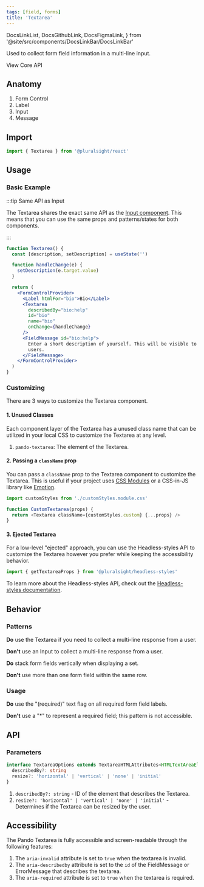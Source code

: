```yaml
---
tags: [field, forms]
title: 'Textarea'
---
```


  DocsLinkList,
  DocsGithubLink,
  DocsFigmaLink,
} from '@site/src/components/DocsLinkBar/DocsLinkBar'

<p className="size-xxl">
  Used to collect form field information in a multi-line input.
</p>

<DocsLinkList>
  <DocsGithubLink href="https://github.com/pluralsight/pando/tree/main/packages/react/src/components/Textarea.tsx" />
  <DocsGithubLink href="https://github.com/pluralsight/pando/tree/main/packages/headless-styles/src/components/Textarea/textarea.ts">
    View Core API
  </DocsGithubLink>
  <DocsFigmaLink href="https://www.figma.com/file/ZmH4XsZS5WnKeo28ylM5x1/Pando-UI-kit-(Web)?node-id=1214%3A50560&t=YLA3FBYLefNvfeuf-0" />
</DocsLinkList>

## Anatomy

1. Form Control
2. Label
3. Input
4. Message

## Import

```javascript
import { Textarea } from '@pluralsight/react'
```

## Usage

### Basic Example

:::tip Same API as Input

The Textarea shares the exact same API as the [Input component](./input.mdx). This means that you can use the same props and patterns/states for both components.

:::

```jsx live
function Textarea() {
  const [description, setDescription] = useState('')

  function handleChange(e) {
    setDescription(e.target.value)
  }

  return (
    <FormControlProvider>
      <Label htmlFor="bio">Bio</Label>
      <Textarea
        describedBy="bio:help"
        id="bio"
        name="bio"
        onChange={handleChange}
      />
      <FieldMessage id="bio:help">
        Enter a short description of yourself. This will be visible to other
        users.
      </FieldMessage>
    </FormControlProvider>
  )
}
```

### Customizing

There are 3 ways to customize the Textarea component.

#### 1. Unused Classes

Each component layer of the Textarea has a unused class name that can be utilized in your local CSS to customize the Textarea at any level.

1. `pando-textarea`: The element of the Textarea.

#### 2. Passing a `className` prop

You can pass a `className` prop to the Textarea component to customize the Textarea. This is useful if your project uses [CSS Modules](https://github.com/css-modules/css-modules) or a CSS-in-JS library like [Emotion](https://emotion.sh/docs/introduction).

```javascript title="Example of using CSS Modules to customize the Textarea." showLineNumbers
import customStyles from './customStyles.module.css'

function CustomTextarea(props) {
  return <Textarea className={customStyles.custom} {...props} />
}
```

#### 3. Ejected Textarea

For a low-level "ejected" approach, you can use the Headless-styles API to customize the Textarea however you prefer while keeping the accessibility behavior.

```javascript showLineNumbers
import { getTextareaProps } from '@pluralsight/headless-styles'
```

To learn more about the Headless-styles API, check out the [Headless-styles documentation](https://github.com/pluralsight/pando/blob/main/packages/headless-styles/src/components/Textarea/textareaCSS.ts).

## Behavior

### Patterns

**Do** use the Textarea if you need to collect a multi-line response from a user.

**Don't** use an Input to collect a multi-line response from a user.

**Do** stack form fields vertically when displaying a set.

**Don't** use more than one form field within the same row.

### Usage

**Do** use the "(required)" text flag on all required form field labels.

**Don't** use a "\*" to represent a required field; this pattern is not accessible.

## API

### Parameters

```typescript
interface TextareaOptions extends TextareaHTMLAttributes<HTMLTextAreaElement> {
  describedBy?: string
  resize?: 'horizontal' | 'vertical' | 'none' | 'initial'
}
```

1. `describedBy?: string` - ID of the element that describes the Textarea.
2. `resize?: 'horizontal' | 'vertical' | 'none' | 'initial'` - Determines if the Textarea can be resized by the user.

## Accessibility

The Pando Textarea is fully accessible and screen-readable through the following features:

1. The `aria-invalid` attribute is set to `true` when the textarea is invalid.
2. The `aria-describedby` attribute is set to the `id` of the FieldMessage or ErrorMessage that describes the textarea.
3. The `aria-required` attribute is set to `true` when the textarea is required.
